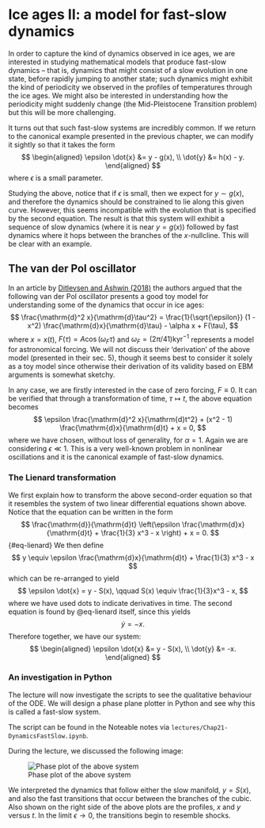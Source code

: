 # Ice ages II: a model for fast-slow dynamics {#sec-ice2}

In order to capture the kind of dynamics observed in ice ages, we are interested in studying mathematical models that produce fast-slow dynamics -- that is, dynamics that might consist of a slow evolution in one state, before rapidly jumping to another state; such dynamics might exhibit the kind of periodicity we observed in the profiles of temperatures through the ice ages. We might also be interested in understanding how the periodicity might suddenly change (the Mid-Pleistocene Transition problem) but this will be more challenging. 

It turns out that such fast-slow systems are incredibly common. If we return to the canonical example presented in the previous chapter, we can modify it sightly so that it takes the form 
$$
\begin{aligned}
\epsilon \dot{x} &= y - g(x), \\
\dot{y} &= h(x) - y. 
\end{aligned}
$$
where $\epsilon$ is a small parameter.

Studying the above, notice that if $\epsilon$ is small, then we expect for $y \sim g(x)$, and therefore the dynamics should be constrained to lie along this given curve. However, this seems incompatible with the evolution that is specified by the second equation. The result is that this system will exhibit a sequence of slow dynamics (where it is near $y = g(x)$) followed by fast dynamics where it hops between the branches of the $x$-nullcline. This will be clear with an example. 

## The van der Pol oscillator

In an article by [Ditlevsen and Ashwin (2018)](https://www.frontiersin.org/articles/10.3389/fphy.2018.00062/full) the authors argued that the following van der Pol oscillator presents a good toy model for understanding some of the dynamics that occur in ice ages: 
$$
\frac{\mathrm{d}^2 x}{\mathrm{d}\tau^2} = \frac{1}{\sqrt{\epsilon}} (1 - x^2) \frac{\mathrm{d}x}{\mathrm{d}\tau} - \alpha x + F(\tau),
$$ 
where $x = x(t)$, $F(\tau) = A \cos(\omega_F \tau)$ and $\omega_F = (2\pi/41) \mathrm{kyr}^{-1}$ represents a model for astronomical forcing. We will not discuss their 'derivation' of the above model (presented in their sec. 5), though it seems best to consider it solely as a toy model since otherwise their derivation of its validity based on EBM arguments is somewhat sketchy.

In any case, we are firstly interested in the case of zero forcing, $F \equiv 0$. It can be verified that through a transformation of time, $\tau \mapsto t$, the above equation becomes
$$
\epsilon \frac{\mathrm{d}^2 x}{\mathrm{d}t^2} + (x^2 - 1) \frac{\mathrm{d}x}{\mathrm{d}t} + x = 0, 
$$ 
where we have chosen, without loss of generality, for $\alpha = 1$. Again we are considering $\epsilon \ll 1$. This is a very well-known problem in nonlinear oscillations and it is the canonical example of fast-slow dynamics.

### The Lienard transformation

We first explain how to transform the above second-order equation so that it resembles the system of two linear differential equations shown above. Notice that the equation can be written in the form 
$$
\frac{\mathrm{d}}{\mathrm{d}t} \left(\epsilon \frac{\mathrm{d}x}{\mathrm{d}t} + \frac{1}{3} x^3 - x \right) + x = 0.
$$ {#eq-lienard} 
We then define 
$$
y \equiv \epsilon \frac{\mathrm{d}x}{\mathrm{d}t} + \frac{1}{3} x^3 - x  
$$ 
which can be re-arranged to yield
$$
\epsilon \dot{x} = y - S(x), \qquad S(x) \equiv \frac{1}{3}x^3 - x,
$$
where we have used dots to indicate derivatives in time. The second equation is found by @eq-lienard itself, since this yields
$$
\dot{y} = -x. 
$$ 
Therefore together, we have our system: 
$$
\begin{aligned}
\epsilon \dot{x} &= y - S(x), \\
\dot{y} &= -x.
\end{aligned}
$$


### An investigation in Python

The lecture will now investigate the scripts to see the qualitative behaviour of the ODE. We will design a phase plane plotter in Python and see why this is called a fast-slow system. 

The script can be found in the Noteable notes via `lectures/Chap21-DynamicsFastSlow.ipynb`.

During the lecture, we discussed the following image: 

![Phase plot of the above system](img/2023-04-12-10-52-55.png)

We interpreted the dynamics that follow either the slow manifold, $y = S(x)$, and also the fast transitions that occur between the branches of the cubic. Also shown on the right side of the above plots are the profiles, $x$ and $y$ versus $t$. In the limit $\epsilon \to 0$, the transitions begin to resemble shocks. 
